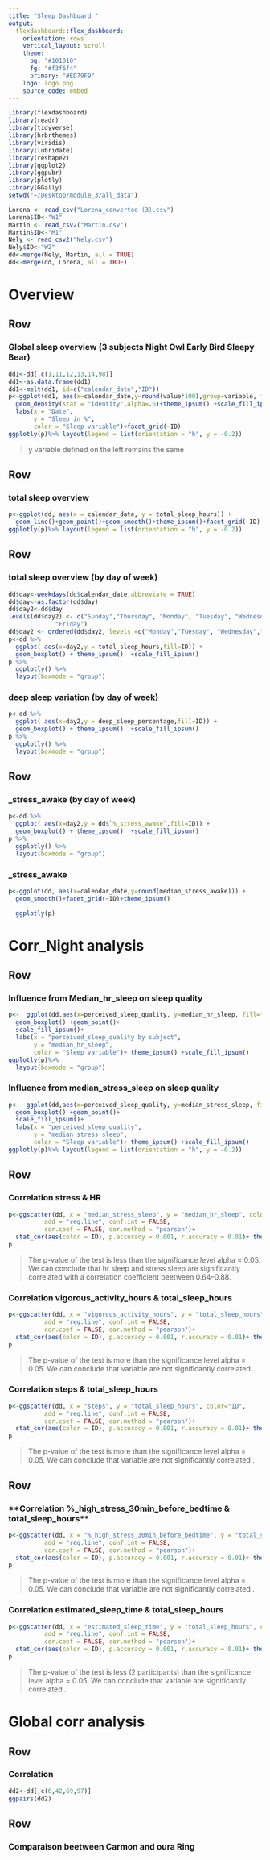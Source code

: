 ```yaml
---
title: "Sleep Dashboard "
output: 
  flexdashboard::flex_dashboard:
    orientation: rows
    vertical_layout: scroll
    theme: 
      bg: "#101010"
      fg: "#f3f6f4" 
      primary: "#ED79F9"
    logo: logo.png
    source_code: embed
---
```


```r
library(flexdashboard)
library(readr)
library(tidyverse)
library(hrbrthemes)
library(viridis)
library(lubridate)
library(reshape2)
library(ggplot2)
library(ggpubr)
library(plotly)
library(GGally)
setwd("~/Desktop/module_3/all_data")

Lorena <- read_csv("Lorena_converted (3).csv")
Lorena$ID<-"W1"
Martin <- read_csv2("Martin.csv")
Martin$ID<-"M1"
Nely <- read_csv2("Nely.csv")
Nely$ID<-"W2"
dd<-merge(Nely, Martin, all = TRUE)
dd<-merge(dd, Lorena, all = TRUE)

```

Overview
=======================================================================

Row
-----------------------------------------------------------------------

###  Global sleep overview (3 subjects Night Owl Early Bird Sleepy Bear)

```r
dd1<-dd[,c(1,11,12,13,14,98)]
dd1<-as.data.frame(dd1)
dd1<-melt(dd1, id=c("calendar_date","ID"))
p<-ggplot(dd1, aes(x=calendar_date,y=round(value*100),group=variable, fill=variable)) +
  geom_density(stat = "identity",alpha=.6)+theme_ipsum() +scale_fill_ipsum()+
  labs(x = "Date",
       y = "Sleep in %",
       color = "Sleep variable")+facet_grid(~ID)
ggplotly(p)%>% layout(legend = list(orientation = "h", y = -0.2))
```
>y variable defined on the left remains the same

Row
-----------------------------------------------------------------------

### total sleep overview

```r
p<-ggplot(dd, aes(x = calendar_date, y = total_sleep_hours)) +
  geom_line()+geom_point()+geom_smooth()+theme_ipsum()+facet_grid(~ID)
ggplotly(p)%>% layout(legend = list(orientation = "h", y = -0.2))
```


Row
-----------------------------------------------------------------------

### total sleep overview (by day of week)

```r
dd$day<-weekdays(dd$calendar_date,abbreviate = TRUE)  
dd$day<-as.factor(dd$day)
dd$day2<-dd$day
levels(dd$day2) <- c("Sunday","Thursday", "Monday", "Tuesday", "Wednesday", "Saturday", 
             "Friday")
dd$day2 <- ordered(dd$day2, levels =c("Monday","Tuesday", "Wednesday","Thursday", "Friday",  "Saturday", "Sunday"))
p<-dd %>%
  ggplot( aes(x=day2,y = total_sleep_hours,fill=ID)) +
  geom_boxplot() + theme_ipsum()  +scale_fill_ipsum()
p %>%
  ggplotly() %>%
  layout(boxmode = "group")
```

###  deep sleep variation  (by day of week)

```r
p<-dd %>%
  ggplot( aes(x=day2,y = deep_sleep_percentage,fill=ID)) +
  geom_boxplot() + theme_ipsum()  +scale_fill_ipsum()
p %>%
  ggplotly() %>%
  layout(boxmode = "group")

```


Row
-----------------------------------------------------------------------


###  _stress_awake  (by day of week)

```r
p<-dd %>%
  ggplot( aes(x=day2,y = dd$`%_stress_awake`,fill=ID)) +
  geom_boxplot() + theme_ipsum()  +scale_fill_ipsum()
p %>%
  ggplotly() %>%
  layout(boxmode = "group")

```

###  _stress_awake  

```r
p<-ggplot(dd, aes(x=calendar_date,y=round(median_stress_awake))) +
  geom_smooth()+facet_grid(~ID)+theme_ipsum()

  ggplotly(p) 

```


Corr_Night analysis 
=======================================================================

Row 
-----------------------------------------------------------------------

### **Influence from Median_hr_sleep on sleep quality**

```r

p<-  ggplot(dd,aes(x=perceived_sleep_quality, y=median_hr_sleep, fill=factor(ID))) +
  geom_boxplot() +geom_point()+
  scale_fill_ipsum()+
  labs(x = "perceived_sleep_quality by subject",
       y = "median_hr_sleep",
       color = "Sleep variable")+ theme_ipsum() +scale_fill_ipsum()
ggplotly(p)%>%
  layout(boxmode = "group")
```

### **Influence from median_stress_sleep on sleep quality**

```r

p<-  ggplot(dd,aes(x=perceived_sleep_quality, y=median_stress_sleep, fill=factor(perceived_sleep_quality))) +
  geom_boxplot() +geom_point()+
  scale_fill_ipsum()+
  labs(x = "perceived_sleep_quality",
       y = "median_stress_sleep",
       color = "Sleep variable")+ theme_ipsum() +scale_fill_ipsum()
ggplotly(p)%>% layout(legend = list(orientation = "h", y = -0.2))

```



Row 
-----------------------------------------------------------------------


### **Correlation  stress & HR**

```r

p<-ggscatter(dd, x = "median_stress_sleep", y = "median_hr_sleep", color="ID",
          add = "reg.line", conf.int = FALSE, 
          cor.coef = FALSE, cor.method = "pearson")+
  stat_cor(aes(color = ID), p.accuracy = 0.001, r.accuracy = 0.01)+ theme_ipsum()+scale_fill_ipsum()
p
```

> The p-value of the test is less than the significance level alpha = 0.05. We can conclude that hr sleep and stress sleep are significantly correlated with a correlation coefficient beetween 0.64--0.88.

### **Correlation vigorous_activity_hours & total_sleep_hours**

```r

p<-ggscatter(dd, x = "vigorous_activity_hours", y = "total_sleep_hours", color="ID",
          add = "reg.line", conf.int = FALSE, 
          cor.coef = FALSE, cor.method = "pearson")+
  stat_cor(aes(color = ID), p.accuracy = 0.001, r.accuracy = 0.01)+ theme_ipsum()+scale_fill_ipsum()
p
```

>The p-value of the test is more than the significance level alpha = 0.05. We can conclude that variable are not significantly correlated .

### **Correlation steps & total_sleep_hours**

```r

p<-ggscatter(dd, x = "steps", y = "total_sleep_hours", color="ID",
          add = "reg.line", conf.int = FALSE, 
          cor.coef = FALSE, cor.method = "pearson")+
  stat_cor(aes(color = ID), p.accuracy = 0.001, r.accuracy = 0.01)+ theme_ipsum()+scale_fill_ipsum()
p
```

>The p-value of the test is more than the significance level alpha = 0.05. We can conclude that variable are not significantly correlated .


Row 
-----------------------------------------------------------------------

### **Correlation %_high_stress_30min_before_bedtime & total_sleep_hours**

```r

p<-ggscatter(dd, x = "%_high_stress_30min_before_bedtime", y = "total_sleep_hours", color="ID",
          add = "reg.line", conf.int = FALSE, 
          cor.coef = FALSE, cor.method = "pearson")+
  stat_cor(aes(color = ID), p.accuracy = 0.001, r.accuracy = 0.01)+ theme_ipsum()+scale_fill_ipsum()
p
```

>The p-value of the test is more than the significance level alpha = 0.05. We can conclude that variable are not significantly correlated .

### **Correlation estimated_sleep_time & total_sleep_hours**

```r

p<-ggscatter(dd, x = "estimated_sleep_time", y = "total_sleep_hours", color="ID",
          add = "reg.line", conf.int = FALSE, 
          cor.coef = FALSE, cor.method = "pearson")+
  stat_cor(aes(color = ID), p.accuracy = 0.001, r.accuracy = 0.01)+ theme_ipsum()+scale_fill_ipsum()
p
```

>The p-value of the test is less (2 participants) than the significance level alpha = 0.05. We can conclude that variable are significantly correlated .

Global corr analysis 
=======================================================================



Row 
-----------------------------------------------------------------------

### **Correlation **

```r

dd2<-dd[,c(6,42,69,97)]
ggpairs(dd2)
```

Row {}
-----------------------------------------------------------------------

### **Comparaison beetween Carmon and oura Ring**


```r



```
